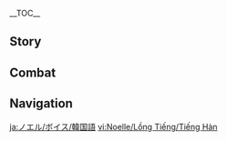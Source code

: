 {{CharacterTabs}}
{{LanguageTabs}}
__TOC__
==Story==
{{VO/Story
|character           = Noelle
|language            = ko
|name                = 노엘

<!-- Hello -->
|vo_01_01_title      = 첫 만남…
|vo_01_01_subtitle   = Hello
|vo_01_01_file       = VO_{language}{character} Hello.ogg
|vo_01_01_tx         = 전 노엘이라고 해요. 페보니우스 기사단의 메이드죠. 오늘부터 당신과 함께 모험을 떠날 거예요. 곤란하거나 귀찮은 일이 생겨도 걱정 마세요. 제가 최선을 다해 해결해드릴게요. 네, 지금도 가능하답니다
|vo_01_01_rm         = 

<!-- Chats -->
|vo_02_01_title      = 잡담・도움
|vo_02_01_subtitle   = Chat: A Favor
|vo_02_01_file       = VO_{language}{character} Chat - A Favor.ogg
|vo_02_01_tx         = 제게 맡기세요! 뭐든지 맡겨만 주세요!&mdash;&mdash;아, 맞다. 무슨 부탁을 하셨죠? 잘 못 들었어요…
|vo_02_01_rm         = 
|vo_02_02_title      = 잡담・휴식
|vo_02_02_subtitle   = Chat: Rest
|vo_02_02_file       = VO_{language}{character} Chat - Rest.ogg
|vo_02_02_tx         = 피곤하세요? 그럼 여기서 좀 쉬세요. 제가 차를 내올 테니… 설탕은 몇 개 넣으시겠어요?
|vo_02_02_rm         = 
|vo_02_03_title      = 잡담・신뢰
|vo_02_03_subtitle   = Chat: Being Reliable
|vo_02_03_file       = VO_{language}{character} Chat - Being Reliable.ogg
|vo_02_03_tx         = 제가 필요하시면 언제든지 당신 곁에 나타날게요
|vo_02_03_rm         = 

<!-- Weather -->
|vo_03_01_title      = 비가 올 때…
|vo_03_01_subtitle   = When It Rains
|vo_03_01_file       = VO_{language}{character} When It Rains.ogg
|vo_03_01_tx         = 이런, 아직 안 걷은 빨래가 있는데! 혹시 지금 걷으러 가도 될까요?
|vo_03_01_rm         = 
|vo_03_02_title      = 번개가 칠 때…
|vo_03_02_subtitle   = When Thunder Strikes
|vo_03_02_file       = VO_{language}{character} When Thunder Strikes.ogg
|vo_03_02_tx         = 번개 치는 날엔 실내에 있는 게 좋아요. 반드시 외출해야 한다면 저한테 맡겨주세요
|vo_03_02_rm         = 
|vo_03_03_title      = 햇살이 좋을 때…
|vo_03_03_subtitle   = When the Sun Is Out
|vo_03_03_file       = VO_{language}{character} When the Sun Is Out.ogg
|vo_03_03_tx         = 날씨가 화창하니 「햇빛」과 관련된 일을 하는 게 좋겠어요. 네? 구체적으로요…? 당신의 마음을 화창하게 해줄 수 있는 일이라면 다 좋아요
|vo_03_03_rm         = 
|vo_03_04_title      = 바람이 불 때…
|vo_03_04_subtitle   = When It's Windy
|vo_03_04_file       = VO_{language}{character} When It's Windy.ogg
|vo_03_04_tx         = 들리세요? 바람 신의 소리예요. 마음이 복잡할 때마다 바람 소리를 들으면 평온해져요
|vo_03_04_rm         = 

<!-- Greetings -->
|vo_04_01_title      = 아침 인사…
|vo_04_01_subtitle   = Good Morning
|vo_04_01_file       = VO_{language}{character} Good Morning.ogg
|vo_04_01_tx         = 좋은 아침이에요. 아침 식사가 준비됐어요. 옆에 있을 테니 입맛에 안 맞으면 언제든 말씀하세요
|vo_04_01_rm         = 
|vo_04_02_title      = 점심 인사…
|vo_04_02_subtitle   = Good Afternoon
|vo_04_02_file       = VO_{language}{character} Good Afternoon.ogg
|vo_04_02_tx         = 앉아서 차 한잔 하실래요? 제가 준비해드릴게요. 맞다, 하는 김에 장원 팬케이크도 만들어 봤어요. 자신 있는 요리니 꼭 드셔보세요
|vo_04_02_rm         = 
|vo_04_03_title      = 저녁 인사…
|vo_04_03_subtitle   = Good Evening
|vo_04_03_file       = VO_{language}{character} Good Evening.ogg
|vo_04_03_tx         = 저녁은 모두가 쉬는 시간이자 제가 가장 바쁜 시간이기도 하죠…. 엠버 씨의 리본은 어디에 뒀는지, 케이아 씨의 새로 산 안대는 총 몇 개인지, 모두 기억하고 있답니다. 이건 메이드가 해야 할 일이니까요
|vo_04_03_rm         = 
|vo_04_04_title      = 굿나잇…
|vo_04_04_subtitle   = Good Night
|vo_04_04_file       = VO_{language}{character} Good Night.ogg
|vo_04_04_tx         = 오늘도 고생하셨어요. 푹 쉬세요. 저는 기사단으로 돌아가 봐야 해요…. 네? 잠들 때까지 있어 달라고요? 음… 문제 될 건 없지만… 절 놀리시는 건 아니죠?
|vo_04_04_rm         = 

<!-- About -->
|vo_05_01_title      = 노엘 자신에 대해・자율
|vo_05_01_subtitle   = About {character}: Discipline
|vo_05_01_file       = VO_{language}{character} About {character} - Discipline.ogg
|vo_05_01_tx         = 전 매일 같은 일을 하는 것 뿐이에요. 진정한 기사들에 비해 아직 멀었죠…. 하지만 이건 기사가 되기 위한 수행이에요. 수행은 말로만 하는 게 아니죠
|vo_05_01_rm         = 
|vo_05_02_title      = 노엘 자신에 대해・의견 차이
|vo_05_02_subtitle   = About {character}: Disagreement
|vo_05_02_file       = VO_{language}{character} About {character} - Disagreement.ogg
|vo_05_02_tx         = 전 다른 사람과 논쟁을 잘 못해요. 대부분 논리적으로 반박을 못 해서 오히려 상대의 화만 돋우죠. 그래서 그냥 제 생각대로 행동했더니 또 「고집」스럽다는 말을 들어요…. 전 그저 결과로 설득하고 싶은 것뿐인데 이것도 「고집」인가요?
|vo_05_02_rm         = 

<!-- About Us -->
|vo_06_01_title      = 우리에 대해・신분
|vo_06_01_subtitle   = About Us: Identities
|vo_06_01_file       = VO_{language}{character} About Us - Identities.ogg
|vo_06_01_tx         = 저의 헌신은 자유로부터 나왔죠. 「메이드」는 제가 봤을 때 가장 자유로운 직업이에요. 요리사가 될 수도 있고, 정원사가 될 수도 있고, 또 전사가 될 수도 있죠. 당신이 필요하면 뭐든 될 수 있어요!
|vo_06_01_rm         = 
|vo_06_02_title      = 우리에 대해・당부
|vo_06_02_subtitle   = About Us: Reminders
|vo_06_02_file       = VO_{language}{character} About Us - Reminders.ogg
|vo_06_02_tx         = 아무리 급해도 하루 세끼를 대충 때우면 안 돼요. 의심스러운 음식을 먹거나 야채는 안 먹고 고기만 먹는다거나 하시면 안 돼요. 맞다, 그리고 위장에 안 좋으니 찬물은 되도록 마시지 마세요. 음, 「귀찮으니 노엘에게 맡겨야지」라고 생각하는 건 아니겠죠? 음… 정말 그렇게 생각한다면… 좋아요, 제게 맡기세요!
|vo_06_02_rm         = 
|vo_06_03_title      = 우리에 대해・환영회
|vo_06_03_subtitle   = About Us: Welcome Party
|vo_06_03_file       = VO_{language}{character} About Us - Welcome Party.ogg
|vo_06_03_tx         = 당신이 페보니우스 기사단의 명예 기사가 되었다고 들었어요. 정말 부러워요…. 그럼 앞으로 제 선배시겠네요. 맞다, 그럼 환영회를 열어야죠! 바로 준비할게요!
|vo_06_03_rm         = 

<!-- Miscellany I -->
|vo_07_01_title      = 「신의 눈」에 대해…
|vo_07_01_subtitle   = About the [[Vision]]
|vo_07_01_file       = VO_{language}{character} About the Vision.ogg
|vo_07_01_tx         = 사실 좀 실망했어요…. 이 「신의 눈」이 저에 대한 신의 인정을 상징하긴 하지만, 왜 하필 「바람」의 성질과 가장 다른 「바위」일까요? 페보니우스 기사단에 가장 적합한 원소는 역시…
|vo_07_01_rm         = 
|vo_07_02_title      = 하고 싶은 이야기…
|vo_07_02_subtitle   = Something to Share
|vo_07_02_file       = VO_{language}{character} Something to Share.ogg
|vo_07_02_tx         = 술의 냄새를 좋아하지만 아직 술을 마실 수 있는 나이가 안 됐어요…. 몰래 맛볼 기회가 여러 번 있었지만 참았죠. 역시 성인이 되는 날까지 아껴두고 싶어요
|vo_07_02_rm         = 
|vo_07_03_title      = 흥미있는 일…
|vo_07_03_subtitle   = Interesting Things
|vo_07_03_file       = VO_{language}{character} Interesting Things.ogg
|vo_07_03_tx         = 메이드는 반드시 비밀을 엄수해야 하죠. 그래서 전 장미를 좋아해요. 장미는 몬드에서 「비밀」을 지키는 것을 뜻해요. 장미는 언제나 제게… 네? 당신의 고향에서 장미는 「사랑」을 뜻한다고요? …그, 그렇게 열정적인 뜻이 담겨 있었다니…
|vo_07_03_rm         = 

<!-- About Teammates -->
|vo_08_01_title      = 엠버에 대해…
|vo_08_01_subtitle   = About [[Amber]]
|vo_08_01_file       = VO_{language}{character} About Amber.ogg
|vo_08_01_tx         = 그녀는 제가 아주 존경하는 선배예요. 실력도 좋고 사람들에게도 정말 친절하죠. 제게 「토끼 백작」 만드는 법도 가르쳐줬어요. 보세요, 이렇게 부적처럼 가지고 다녀요. 잘 만들었죠? 아, 걱정 마세요! 터지진 않으니까요
|vo_08_01_rm         = 
|vo_08_02_title      = 클레에 대해…
|vo_08_02_subtitle   = About [[Klee]]
|vo_08_02_file       = VO_{language}{character} About Klee.ogg
|vo_08_02_tx         = 계속 궁금했던 건데, 그렇게 어린데 어떻게 정식 기사가 됐을까요? 한번은 그녀에게 경험을 공유해 달라고 했는데, 말이 끝나기도 전에 절 기사단 밖으로 끌고 가더니 폭탄 놀이를 하더군요…. 무슨 수행인 줄 알았는데, 나중에 진 단장님에게 들켜 같이 감금실에 갇혀 버렸죠…
|vo_08_02_rm         = 
|vo_08_03_title      = 진에 대해…
|vo_08_03_subtitle   = About [[Jean]]
|vo_08_03_file       = VO_{language}{character} About Jean.ogg
|vo_08_03_tx         = 전 진 단장님처럼 되고 싶어요. 저의 실력과 노력 모두 그분과 비교할 게 못 되죠. 그녀는 다른 사람에게도 자신에게처럼 엄격하니, 언젠가 그녀의 인정을 받게 된다면 제 노력에 대한 최고의 인정이겠죠. 그때까지 절대 긴장을 풀지 않을 거예요!
|vo_08_03_rm         = 
|vo_08_04_title      = 바르카에 대해…
|vo_08_04_subtitle   = About [[Varka]]
|vo_08_04_file       = VO_{language}{character} About Varka.ogg
|vo_08_04_tx         = 원래 대단장님을 따라 모험을 떠나서 메이드 업무를 수행하려고 했는데, 대단장님은 제가 몬드에 남아 있어야 안심이 된다고 하셨어요…. 대단장님이 절 이렇게 신임하시니 정말 기뻤죠! 나중에 대단장님에게 그 말을 들은 게 저뿐만이 아니라는 걸 들었지만… 어쨌든 신임받은 거니까요
|vo_08_04_rm         = 
|vo_08_05_title      = 케이아에 대해…
|vo_08_05_subtitle   = About [[Kaeya]]
|vo_08_05_file       = VO_{language}{character} About Kaeya.ogg
|vo_08_05_tx         = 그는 그림자처럼 왔다가 바람처럼 사라지는 신비로운 사람이에요. 매일 중요한 임무들을 처리하죠. 가끔 마치 제가 그의 팀원인 것처럼 작은 임무도 맡겨요. …심부름 아니냐고요? 아니에요, 심부름이긴 하지만 제겐 중요한 일이라구요!
|vo_08_05_rm         = 
|vo_08_06_title      = 베넷에 대해…
|vo_08_06_subtitle   = About [[Bennett]]
|vo_08_06_file       = VO_{language}{character} About Bennett.ogg
|vo_08_06_tx         = 그는 저에게 모험가 길드에 들어오라고 여러 차례 초청했어요. 기사단보다 모험가 길드가 제게 더 맞다면서… 당연히 그를 도와 평범한 모험가처럼 그의 아버지들을 돌볼 수는 있지만… 기사단은 제게 아주 특별한 의미가 있어요. 그리고 전, 포기하고 싶지 않은걸요. 역시 그의 제안을 받아들일 수 없어요
|vo_08_06_rm         = 
|vo_08_07_title      = 피슬에 대해・다과
|vo_08_07_subtitle   = About [[Fischl]]: Tea
|vo_08_07_file       = VO_{language}{character} About Fischl - Background.ogg
|vo_08_07_tx         = 그녀는 다른 세상에서 왔다고 들은 것 같은데, 다른 건 잘 모르겠어요…. 그러고 보니 그녀는 기사단의 도서관을 아주 좋아하는 것 같더라구요. 항상 거기서 책을 보고 있거든요. 청소할 때 가끔 따뜻한 다과를 드리면 매번 감사 인사를 해요. 그리고… 알아들을 수 없는 과장된 말을 하죠…
|vo_08_07_rm         = 
|vo_08_08_title      = 피슬에 대해・신분
|vo_08_08_subtitle   = About Fischl: Background
|vo_08_08_file       = VO_{language}{character} About Fischl - Tea.ogg
|vo_08_08_tx         = 예전에 도서관을 청소할 때 《피슬 황녀의 야화》라는 책이 있었어요. 판타지 소설인 줄만 알았는데… 주인공이 실제로 존재할 줄이야! 개인 전집이 있다니 정말 대단한 사람인가 봐요
|vo_08_08_rm         = 
|vo_08_09_title      = 바바라에 대해…
|vo_08_09_subtitle   = About [[Barbara]]
|vo_08_09_file       = VO_{language}{character} About Barbara.ogg
|vo_08_09_tx         = 우린 종종 같이 차를 마셔요. 가끔 그녀는 듣기 좋은 멜로디를 흥얼거리며 영감을 찾죠. 그녀에게 음악적인 도움은 줄 수 없지만… 바바라와 이런 시간을 같이 보낼 수 있어서 정말 기뻐요!
|vo_08_09_rm         = 

<!-- More About -->
|vo_09_01_title      = 노엘에 대해 알기・첫 번째
|vo_09_01_subtitle   = More About {character}: I
|vo_09_01_file       = VO_{language}{character} More About {character} - 01.ogg
|vo_09_01_tx         = 제 도움이 필요하세요? 아… 저와 이야기를 나누고 싶다고요? 좋아요, 그게 도움이 된다면 얼마든지요
|vo_09_01_rm         = 
|vo_09_02_title      = 노엘에 대해 알기・두 번째
|vo_09_02_subtitle   = More About {character}: II
|vo_09_02_file       = VO_{language}{character} More About {character} - 02.ogg
|vo_09_02_tx         = 괜찮아요, 어떤 일이든 제게 맡겨주세요. 제 기분은 신경 쓰실 필요 없어요. …네? 그건 「메이드」가 아니라 「도구」라고요? 음… 도구도 일을 많이 하면 기쁘지 않겠죠. 하지만 당신을 위한 일이라면 전 뿌듯하답니다
|vo_09_02_rm         = 
|vo_09_03_title      = 노엘에 대해 알기・세 번째
|vo_09_03_subtitle   = More About {character}: III
|vo_09_03_file       = VO_{language}{character} More About {character} - 03.ogg
|vo_09_03_tx         = 이, 이 간식들을 제게 주시는 건가요? 아, 아니에요. 이걸 어떻게 받아요! 그렇다면 저도 간식을 많이 만들어 드릴게요! 지금 바로요! 30분… 아, 아니… 1시간이면 돼요. 다른 일 먼저 하고 계시면 따끈따끈한 차와 간식을 준비해 놓을게요!
|vo_09_03_rm         = 
|vo_09_04_title      = 노엘에 대해 알기・네 번째
|vo_09_04_subtitle   = More About {character}: IV
|vo_09_04_file       = VO_{language}{character} More About {character} - 04.ogg
|vo_09_04_tx         = 제가 매일 하는 일은 자질구레한 것들이지만, 당신의 모험과 생활에 도움이 된다면 정말 기쁘답니다…. 당신의 감사 인사에 이 일들에도 소소한 의미가 부여되거든요
|vo_09_04_rm         = 
|vo_09_05_title      = 노엘에 대해 알기・다섯 번째
|vo_09_05_subtitle   = More About {character}: V
|vo_09_05_file       = VO_{language}{character} More About {character} - 05.ogg
|vo_09_05_tx         = 저는 기사단을 위해 봉사하는 메이드예요. 항상 더 많은 사람을 돕고 싶었죠. 그런데 어느새 당신에게 쓰는 시간이 점점 많아졌네요…. 하, 이렇게 이기적으로 행동하는 건, 역시… 나쁜 거겠죠?
|vo_09_05_rm         = 

<!-- Miscellany II -->
|vo_10_01_title      = 노엘의 취미…
|vo_10_01_subtitle   = {character}'s Hobbies
|vo_10_01_file       = VO_{language}{character} Hobbies.ogg
|vo_10_01_tx         = 취미요? 전 청소하는 걸 좋아해요. 세탁, 바닥 청소, 창문 닦기 같은 거요. 더러운 걸 깨끗하게 만들고 나면 정말 뿌듯하죠. …네? 「휴식할 때 취미」요? 글쎄요? 음… 역시 청소가 좋아요!
|vo_10_01_rm         = 
|vo_10_02_title      = 노엘의 고민…
|vo_10_02_subtitle   = {character}'s Troubles
|vo_10_02_file       = VO_{language}{character} Troubles.ogg
|vo_10_02_tx         = 어떻게 해야 최소의 예산으로 최고의 물건을 많이 살 수 있을지가 고민이에요…. 혼자 리월에 가서 모든 상점의 가격을 비교하고, 다시 혼자서 모든 물건을 들고 온 적이 있는데… 그때 시간이 너무 오래 걸려서 진 단장님은 제가 풍마룡에게 잡아먹힌 줄 아셨대요…
|vo_10_02_rm         = 
|vo_10_03_title      = 좋아하는 음식…
|vo_10_03_subtitle   = Favorite Food
|vo_10_03_file       = VO_{language}{character} Favorite Food.ogg
|vo_10_03_tx         = 당연히 「만족 샐러드」죠. 몬드의 자연을 한 접시에 담아, 영양가도 있고 칼로리도 낮아요…. 안 질리냐고요? 당연하죠, 엄청 맛있어요! 벌써 10년 넘게 먹어온걸요
|vo_10_03_rm         = 
|vo_10_04_title      = 싫어하는 음식…
|vo_10_04_subtitle   = Least Favorite Food
|vo_10_04_file       = VO_{language}{character} Least Favorite Food.ogg
|vo_10_04_tx         = 전 편식은 안 해요! 하지만 골치 아픈 상황은 있죠…. 메이드로서 연회에 모든 음식을 전부 맛봐야 하는데, 이렇게 한 입씩 먹다 보면… 휴, 이건 정말 죄악이에요
|vo_10_04_rm         = 

<!-- Receiving a Gift -->
|vo_11_01_title      = 선물 획득・첫 번째
|vo_11_01_subtitle   = Receiving a Gift: I
|vo_11_01_file       = VO_{language}{character} Receiving a Gift - 01.ogg
|vo_11_01_tx         = 평범한 요리를 이렇게 맛있게 만드시다니, 선배님을 더 존경하게 됐어요!
|vo_11_01_rm         = 
|vo_11_02_title      = 선물 획득・두 번째
|vo_11_02_subtitle   = Receiving a Gift: II
|vo_11_02_file       = VO_{language}{character} Receiving a Gift - 02.ogg
|vo_11_02_tx         = 정말 맛있네요. 저도 배우고 싶어요! 이것도 메이드의 일이니까요…
|vo_11_02_rm         = 
|vo_11_03_title      = 선물 획득・세 번째
|vo_11_03_subtitle   = Receiving a Gift: III
|vo_11_03_file       = VO_{language}{character} Receiving a Gift - 03.ogg
|vo_11_03_tx         = 칼로리가… 이미 하루치를 초과한 것 같아요…
|vo_11_03_rm         = 

<!-- Birthday -->
|vo_12_01_title      = 생일…
|vo_12_01_subtitle   = Birthday
|vo_12_01_file       = VO_{language}{character} Birthday.ogg
|vo_12_01_tx         = 매일 모험하느라 바빠서, 아직 처리하지 못한 번거로운 일들이 쌓였나요? 오늘은 제가 당신의 전속 메이드니 전부 저한테 맡겨주세요! 그리고… 이 최고의 날에 태어난 당신의 생일을 축하해요!
|vo_12_01_rm         = 

<!-- Feelings About Ascension -->
|vo_13_01_title      = 돌파의 느낌・기
|vo_13_01_subtitle   = Feelings About Ascension: Intro
|vo_13_01_file       = VO_{language}{character} Feelings About Ascension -  01.ogg
|vo_13_01_tx         = 이게 바로… 새로운 힘? 고마워요, 이제 더 많은 사람을 도울 수 있겠어요
|vo_13_01_rm         = 
|vo_13_02_title      = 돌파의 느낌・승
|vo_13_02_subtitle   = Feelings About Ascension: Building Up
|vo_13_02_file       = VO_{language}{character} Feelings About Ascension -  02.ogg
|vo_13_02_tx         = 이 정도로 만족할 순 없어요. 정식으로 페보니우스 기사가 되기 전까지 더 노력할 거예요
|vo_13_02_rm         = 
|vo_13_03_title      = 돌파의 느낌・전
|vo_13_03_subtitle   = Feelings About Ascension: Climax
|vo_13_03_file       = VO_{language}{character} Feelings About Ascension -  03.ogg
|vo_13_03_tx         = 당신과 함께 모험한 덕분에 이렇게 많이 성장했어요. 메이드로서 당신의 근심을 덜어줘야 하는데, 오히려 저 때문에 당신이 고생했네요…
|vo_13_03_rm         = 
|vo_13_04_title      = 돌파의 느낌・결
|vo_13_04_subtitle   = Feelings About Ascension: Conclusion
|vo_13_04_file       = VO_{language}{character} Feelings About Ascension -  04.ogg
|vo_13_04_tx         = 몬드성의 모두가 제가 전보다 훨씬 듬직해졌으니 곧 정식으로 페보니우스 기사가 될 수 있을 거라고 하네요. 하지만 사실 전… 네? 당신도 그렇게 생각한다고요? …그렇게 말해줘서 고마워요. 최고의 칭찬이네요!
|vo_13_04_rm         = 
|vo_13_04_tl         = 
}}

==Combat==
{{Combat VO
|character           = Noelle
|language            = ko

<!-- Elemental Skill -->
|skill_1_tx          = 바위의 무게는 사람을 안심시켜요
|skill_1_rm          = 
|skill_2_tx          = 깔끔하게 처리해야 돼
|skill_2_rm          = 
|skill_3_tx          = 제게 맡기세요
|skill_3_rm          = 

<!-- Elemental Burst -->
|burst_1_tx          = 전장을 청소해야겠군요
|burst_1_rm          = 
|burst_2_tx          = 기사의 품격에 주의하겠습니다
|burst_2_rm          = 
|burst_3_tx          = 메이드의 예절에 주의하겠습니다
|burst_3_rm          = 

<!-- Sprint Start -->
|sprint-s_1_tx       = 따라잡을 수 있어요
|sprint-s_1_rm       = 
|sprint-s_2_tx       = 아직 제 도움이 필요한 사람이 있어요
|sprint-s_2_rm       = 
|sprint-s_3_file     = Sprint Start 03,Sprint Start 04

|glider_1_file       = Deploying Wind Glider 01,Deploying Wind Glider 02,Deploying Wind Glider 03

<!-- Opening Treasure Chest -->
|chest_1_tx          = 만족해요
|chest_1_rm          = 
|chest_2_tx          = 정말 기뻐요…
|chest_2_rm          = 
|chest_3_tx          = 보물에 먼지가 쌓였어요. 좀 닦을게요!
|chest_3_rm          = 

<!-- Low HP -->
|low-hp_1_tx         = 괜찮아요, 가벼운 부상일 뿐이에요
|low-hp_1_rm         = 
|low-hp_2_tx         = 아, 옷이 다 더러워졌네요…
|low-hp_2_rm         = 
|low-hp_3_tx         = 물러서지 않을 겁니다
|low-hp_3_rm         = 

<!-- Ally at Low HP -->
|ally-low-hp_1_tx    = 제가 치료해 드릴 테니 움직이지 마세요!
|ally-low-hp_1_rm    = 
|ally-low-hp_2_tx    = 제게 맡기세요! 제가 할게요!
|ally-low-hp_2_rm    = 

<!-- Fallen -->
|fallen_1_tx         = 기사단에… 먹칠을 했네요…
|fallen_1_rm         = 
|fallen_2_tx         = 전… 모두를 지키고 싶어요…
|fallen_2_rm         = 
|fallen_3_tx         = 안녕히 계세요… 주인님…
|fallen_3_rm         = 

<!-- Light Hit Taken -->
|hit-l_1_file        = Light Hit Taken 01,Light Hit Taken 02,Light Hit Taken 03,Light Hit Taken 04,Light Hit Taken 05,Light Hit Taken 06

<!-- Heavy Hit Taken -->
|hit-h_1_file        = Heavy Hit Taken 02
|hit-h_1_tx          = 으… 추태를 보였군요
|hit-h_1_rm          = 
|hit-h_2_file        = Heavy Hit Taken 01,Heavy Hit Taken 03,Heavy Hit Taken 04,Heavy Hit Taken 05,Heavy Hit Taken 06

<!-- Joining Party-->
|join_1_tx           = 정말 기뻐요…. 아, 음
|join_1_rm           = 
|join_2_tx           = 제가 지켜줄게요
|join_2_rm           = 
|join_3_tx           = 당신이 바라는 대로
|join_3_rm           = 

<!-- Light Attack -->
|atk-l_1_file        = Light Attack 01,Light Attack 02,Light Attack 03,Light Attack 04,Light Attack 05,Light Attack 06,Light Attack 07

<!-- Mid Attack -->
|atk-m_1_file        = Mid Attack 01,Mid Attack 02,Mid Attack 03,Mid Attack 04

<!-- Heavy Attack -->
|atk-h_1_file        = Heavy Attack 01,Heavy Attack 02,Heavy Attack 03

<!-- Climbing -->
|climb_1_file        = Climbing 01,Climbing 02,Climbing 03

<!-- Climbing Breath -->
|climb-b_1_file      = Climbing Breath 01,Climbing Breath 02,Climbing Breath 03

<!-- Jumping -->
|jump_1_file         = Jumping 01,Jumping 02,Jumping 03,Jumping 04,Jumping 05

<!--
Copy paste the following line in any section that does not have any voice files, change the X for the section's title:
'''Noelle does not feature any X Voice-Overs'''
-->
}}

==Navigation==
{{Character Navbox|VO-KO}}

[[ja:ノエル/ボイス/韓国語]]
[[vi:Noelle/Lồng Tiếng/Tiếng Hàn]]